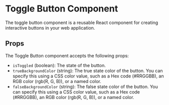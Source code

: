 # Toggle Button Component

The toggle button component is a reusable React component for creating interactive buttons in your web application.

## Props

The Toggle Button component accepts the following props:

- `isToggled` (boolean): The state of the button.
- `trueBackgroundColor` (string): The true state color of the button. You can specify this using a CSS color value, such as a Hex code (#RRGGBB), an RGB color (rgb(R, G, B)), or a named color.
- `falseBackgroundColor` (string): The false state color of the button. You can specify this using a CSS color value, such as a Hex code (#RRGGBB), an RGB color (rgb(R, G, B)), or a named color.